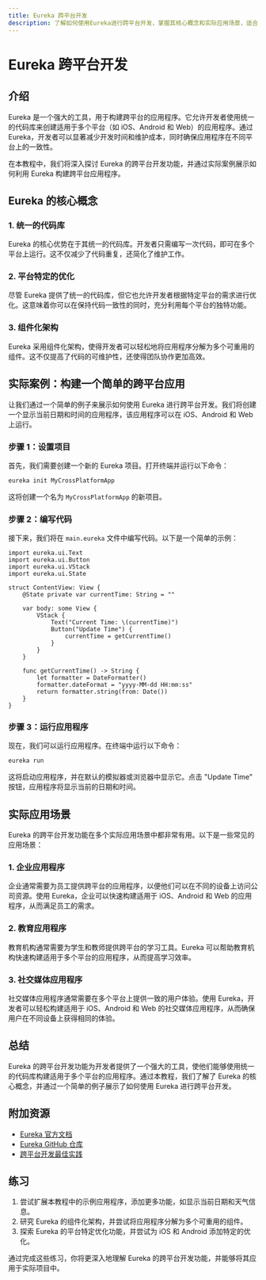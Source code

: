 ```yaml
---
title: Eureka 跨平台开发
description: 了解如何使用Eureka进行跨平台开发，掌握其核心概念和实际应用场景，适合初学者学习。
---
```


# Eureka 跨平台开发

## 介绍

Eureka 是一个强大的工具，用于构建跨平台的应用程序。它允许开发者使用统一的代码库来创建适用于多个平台（如 iOS、Android 和 Web）的应用程序。通过 Eureka，开发者可以显著减少开发时间和维护成本，同时确保应用程序在不同平台上的一致性。

在本教程中，我们将深入探讨 Eureka 的跨平台开发功能，并通过实际案例展示如何利用 Eureka 构建跨平台应用程序。

## Eureka 的核心概念

### 1. 统一的代码库

Eureka 的核心优势在于其统一的代码库。开发者只需编写一次代码，即可在多个平台上运行。这不仅减少了代码重复，还简化了维护工作。

### 2. 平台特定的优化

尽管 Eureka 提供了统一的代码库，但它也允许开发者根据特定平台的需求进行优化。这意味着你可以在保持代码一致性的同时，充分利用每个平台的独特功能。

### 3. 组件化架构

Eureka 采用组件化架构，使得开发者可以轻松地将应用程序分解为多个可重用的组件。这不仅提高了代码的可维护性，还使得团队协作更加高效。

## 实际案例：构建一个简单的跨平台应用

让我们通过一个简单的例子来展示如何使用 Eureka 进行跨平台开发。我们将创建一个显示当前日期和时间的应用程序，该应用程序可以在 iOS、Android 和 Web 上运行。

### 步骤 1：设置项目

首先，我们需要创建一个新的 Eureka 项目。打开终端并运行以下命令：

```bash
eureka init MyCrossPlatformApp
```

这将创建一个名为 `MyCrossPlatformApp` 的新项目。

### 步骤 2：编写代码

接下来，我们将在 `main.eureka` 文件中编写代码。以下是一个简单的示例：

```eureka
import eureka.ui.Text
import eureka.ui.Button
import eureka.ui.VStack
import eureka.ui.State

struct ContentView: View {
    @State private var currentTime: String = ""

    var body: some View {
        VStack {
            Text("Current Time: \(currentTime)")
            Button("Update Time") {
                currentTime = getCurrentTime()
            }
        }
    }

    func getCurrentTime() -> String {
        let formatter = DateFormatter()
        formatter.dateFormat = "yyyy-MM-dd HH:mm:ss"
        return formatter.string(from: Date())
    }
}
```

### 步骤 3：运行应用程序

现在，我们可以运行应用程序。在终端中运行以下命令：

```bash
eureka run
```

这将启动应用程序，并在默认的模拟器或浏览器中显示它。点击 "Update Time" 按钮，应用程序将显示当前的日期和时间。

## 实际应用场景

Eureka 的跨平台开发功能在多个实际应用场景中都非常有用。以下是一些常见的应用场景：

### 1. 企业应用程序

企业通常需要为员工提供跨平台的应用程序，以便他们可以在不同的设备上访问公司资源。使用 Eureka，企业可以快速构建适用于 iOS、Android 和 Web 的应用程序，从而满足员工的需求。

### 2. 教育应用程序

教育机构通常需要为学生和教师提供跨平台的学习工具。Eureka 可以帮助教育机构快速构建适用于多个平台的应用程序，从而提高学习效率。

### 3. 社交媒体应用程序

社交媒体应用程序通常需要在多个平台上提供一致的用户体验。使用 Eureka，开发者可以轻松构建适用于 iOS、Android 和 Web 的社交媒体应用程序，从而确保用户在不同设备上获得相同的体验。

## 总结

Eureka 的跨平台开发功能为开发者提供了一个强大的工具，使他们能够使用统一的代码库构建适用于多个平台的应用程序。通过本教程，我们了解了 Eureka 的核心概念，并通过一个简单的例子展示了如何使用 Eureka 进行跨平台开发。

## 附加资源

- [Eureka 官方文档](https://eureka.dev/docs)
- [Eureka GitHub 仓库](https://github.com/eureka/eureka)
- [跨平台开发最佳实践](https://eureka.dev/blog/cross-platform-best-practices)

## 练习

1. 尝试扩展本教程中的示例应用程序，添加更多功能，如显示当前日期和天气信息。
2. 研究 Eureka 的组件化架构，并尝试将应用程序分解为多个可重用的组件。
3. 探索 Eureka 的平台特定优化功能，并尝试为 iOS 和 Android 添加特定的优化。

通过完成这些练习，你将更深入地理解 Eureka 的跨平台开发功能，并能够将其应用于实际项目中。